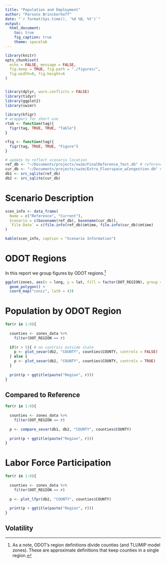 ```yaml
---
title: "Population and Employment"
author: "Parsons Brinckerhoff"
date: "`r format(Sys.time(), '%d %B, %Y')`"
output: 
  html_document:
    toc: true
    fig_caption: true
    theme: spacelab
---
```


```r
library(knitr)
opts_chunk$set(
  echo = FALSE, message = FALSE,
  fig.keep = TRUE, fig.path = "./figures/",
  fig.width=8, fig.height=6
)


library(dplyr, warn.conflicts = FALSE)
library(tidyr)
library(ggplot2)
library(swimr)
```

```r
library(kfigr)
# wrappers for short use
rtab <- function(tag){
  figr(tag, TRUE, TRUE, "Table")
}

rfig <- function(tag){
  figr(tag, TRUE, TRUE, "Figure")
}
```


```r
# update to reflect scenario location
ref_db <- "~/Documents/projects/swim/FinalReference_Test.db" # reference
cur_db <- "~/Documents/projects/swim/Extra_Floorspace_wCongestion.db" # current
db1 <- src_sqlite(ref_db) 
db2 <- src_sqlite(cur_db) 
```

# Scenario Description


```r
scen_info <- data_frame(
  Name = c("Reference", "Current"),
  Scenario = c(basename(ref_db), basename(cur_db)),
  `File Date` = c(file.info(ref_db)$mtime, file.info(cur_db)$mtime)
)

kable(scen_info, caption = "Scenario Information")
```

# ODOT Regions
In this report we group figures by ODOT regions.^[As a note, ODOT's region
definitions divide counties (and TLUMIP model zones). These are approximate
definitions that keep counties in a single region.]

```r
ggplot(zones, aes(x = long, y = lat, fill = factor(DOT_REGION), group = group)) +
  geom_polygon() +
  coord_map("conic", lat0 = 43)
```



# Population by ODOT Region


```r
for(r in 1:9){
  
  counties <- zones_data %>%
    filter(DOT_REGION == r)
  
  if(r > 5){ # no controls outside state
    p <- plot_sevar(db2, "COUNTY", counties$COUNTY, controls = FALSE)
  } else {
    p <- plot_sevar(db2, "COUNTY", counties$COUNTY, controls = TRUE)
  }
  
  print(p + ggtitle(paste("Region", r)))
}
```

## Compared to Reference
```r
for(r in 1:9){
  
  counties <- zones_data %>%
    filter(DOT_REGION == r)
  
  p <- compare_sevar(db1, db2, "COUNTY", counties$COUNTY)
  
  print(p + ggtitle(paste("Region", r)))
}
```


# Labor Force Participation


```r
for(r in 1:9){
  
  counties <- zones_data %>%
    filter(DOT_REGION == r)
  
  p <- plot_lfpr(db2, "COUNTY", counties$COUNTY)
 
  print(p + ggtitle(paste("Region", r)))
}
```

## Volatility



